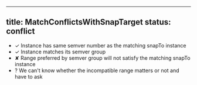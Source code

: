 
---
title: MatchConflictsWithSnapTarget
status: conflict
---

- ✓ Instance has same semver number as the matching snapTo instance
- ✓ Instance matches its semver group
- ✘ Range preferred by semver group will not satisfy the matching snapTo instance
- ? We can't know whether the incompatible range matters or not and have to ask
